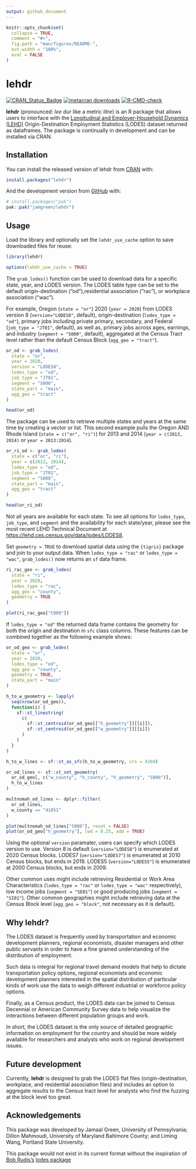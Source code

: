 ```yaml
---
output: github_document
---
```


<!-- README.md is generated from README.Rmd. Please edit that file -->

```r
knitr::opts_chunk$set(
  collapse = TRUE,
  comment = "#>",
  fig.path = "man/figures/README-",
  out.width = "100%",
  eval = FALSE
)
```

# lehdr

<!-- badges: start -->
[![CRAN_Status_Badge](https://www.r-pkg.org/badges/version/lehdr)](https://cran.r-project.org/package=lehdr)
[![metacran downloads](https://cranlogs.r-pkg.org/badges/lehdr)](https://cran.r-project.org/package=lehdr)
[![R-CMD-check](https://github.com/jamgreen/lehdr/actions/workflows/R-CMD-check.yaml/badge.svg)](https://github.com/jamgreen/lehdr/actions/workflows/R-CMD-check.yaml)
<!-- badges: end -->

**lehdr** (pronounced: _lee dur_ like a metric _litre_) is an R package that allows users to interface with the [Longitudinal and Employer-Household Dynamics (LEHD)](https://lehd.ces.census.gov/) Origin-Destination Employment Statistics (LODES) dataset returned as dataframes. The package is continually in development and can be installed via CRAN.

## Installation

You can install the released version of lehdr from [CRAN](https://CRAN.R-project.org) with:

``` r
install.packages("lehdr")
```

And the development version from [GitHub](https://github.com/) with:

``` r
# install.packages("pak")
pak::pak("jamgreen/lehdr")
```

## Usage

Load the library and optionally set the `lehdr_use_cache` option to save downloaded files for reuse:

```r
library(lehdr)

options(lehdr_use_cache = TRUE)
```

The `grab_lodes()` function can be used to download data for a specific state, year, and LODES version. The LODES table type can be set to the default origin-destination ("od"),residential association ("rac"), or workplace association ("wac").

 For example, Oregon (`state = "or"`) 2020 (`year = 2020`) from LODES version 8 (`version="LODES8"`, default), origin-destination (`lodes_type = "od"`),  primary jobs including private primary, secondary, and Federal (`job_type = "JT01"`, default), as well as, primary jobs across ages, earnings, and industry (`segment = "S000"`, default), aggregated at the Census Tract level rather than the default Census Block (`agg_geo = "tract"`).

```r
or_od <- grab_lodes(
  state = "or",
  year = 2020,
  version = "LODES8",
  lodes_type = "od",
  job_type = "JT01",
  segment = "S000",
  state_part = "main",
  agg_geo = "tract"
)

head(or_od)
```

The package can be used to retrieve multiple states and years at the same time by creating a vector or list. This second example pulls the Oregon AND Rhode Island (`state = c("or", "ri")`) for 2013 and 2014 (`year = c(2013, 2014)` or `year = 2013:2014`).

```r
or_ri_od <- grab_lodes(
  state = c("or", "ri"),
  year = c(2013, 2014),
  lodes_type = "od",
  job_type = "JT01",
  segment = "S000",
  state_part = "main",
  agg_geo = "tract"
)

head(or_ri_od)
```

Not all years are available for each state. To see all options for `lodes_type`, `job_type`, and `segment` and the availability for each state/year, please see the most recent LEHD Technical Document at <https://lehd.ces.census.gov/data/lodes/LODES8>.

Set `geometry = TRUE` to download spatial data using the `{tigris}` package and join to your output data. When `lodes_type = "rac"` or `lodes_type = "wac"`, `grab_lodes()` now returns an `sf` data frame.

```r
ri_rac_geo <- grab_lodes(
  state = "ri",
  year = 2020,
  lodes_type = "rac",
  agg_geo = "county",
  geometry = TRUE
)

plot(ri_rac_geo["C000"])
```

If `lodes_type = "od"` the returned data frame contains the geometry for both the origin and destination in `sfc` class columns. These features can be combined together as the following example shows:

```r
or_od_geo <- grab_lodes(
  state = "or",
  year = 2020,
  lodes_type = "od",
  agg_geo = "county",
  geometry = TRUE,
  state_part = "main"
)

h_to_w_geometry <- lapply(
  seq(nrow(or_od_geo)),
  function(i) {
    sf::st_linestring(
      c(
        sf::st_centroid(or_od_geo[["h_geometry"]][[i]]),
        sf::st_centroid(or_od_geo[["w_geometry"]][[i]])
      )
    )
  }
)

h_to_w_lines <- sf::st_as_sfc(h_to_w_geometry, crs = 4269)

or_od_lines <- sf::st_set_geometry(
  or_od_geo[, c("w_county", "h_county", "h_geometry", "S000")],
  h_to_w_lines
)

multnomah_od_lines <- dplyr::filter(
  or_od_lines,
  w_county == "41051"
)

plot(multnomah_od_lines["S000"], reset = FALSE)
plot(or_od_geo["h_geometry"], lwd = 0.25, add = TRUE)
```

Using the optional `version` paramater, users can specify which LODES version to use. Version 8 is default (`version="LODES8"`) is enumerated at 2020 Census blocks. LODES7 (`version="LODES7"`) is enumerated at 2010 Census blocks, but ends in 2019. LODES5 (`version="LODES5"`) is enumerated at 2000 Census blocks, but ends in 2009.

Other common uses might include retrieving Residential or Work Area Characteristics (`lodes_type = "rac"` or `lodes_type = "wac"` respectively), low income jobs (`segment = "SE01"`) or good producing jobs (`segment = "SI01"`). Other common geographies might include retrieving data at the Census Block level (`agg_geo = "block"`, not necessary as it is default).

## Why lehdr?

The LODES dataset is frequently used by transportation and economic development planners, regional economists, disaster managers and other public servants in order to have a fine grained understanding of the distribution of employment.

Such data is integral for regional travel demand models that help to dictate transportation policy options, regional economists and economic development planners interested in the spatial distribution of particular kinds of work use the data to weigh different industrial or workforce policy options.

Finally, as a Census product, the LODES data can be joined to Census Decennial or American Community Survey data to help visualize the interactions between different population groups and work.

In short, the LODES dataset is the only source of detailed geographic information on employment for the country and should be more widely available for researchers and analysts who work on regional development issues.

## Future development

Currently, **lehdr** is designed to grab the LODES flat files (origin-destination, workplace, and residential association files) and includes an option to aggregate results to the Census tract level for analysts who find the fuzzing at the block level too great.

## Acknowledgements

This package was developed by Jamaal Green, University of Pennsylvania; Dillon Mahmoudi, University of Maryland Baltimore County; and Liming Wang, Portland State University.

This package would not exist in its current format without the inspiration of [Bob Rudis's](https://rud.is/b/) [lodes package](https://github.com/hrbrmstr/lodes)
